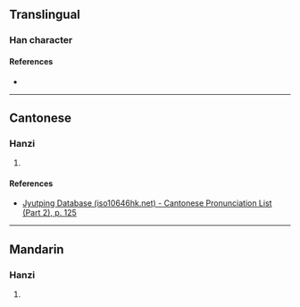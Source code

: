 {{character info/new}}
==Translingual==

===Han character===
{{Han char|rn=75|rad=木|as=02|sn=6|four=|canj=DO|ids=⿰木人}}

====References====
* {{Han ref|kx=0510.010|dkj=14425|hdz=21155.010|uh=6732|ud=26418}}

----

==Cantonese==

===Hanzi===
{{yue-hanzi|jyut=[[jan4]]|y=yan4}}

# {{defn|lang=yue|sort=木02}}

====References====
* [http://www.iso10646hk.net/jp/document/download.jsp Jyutping Database (iso10646hk.net) - Cantonese Pronunciation List (Part 2), p. 125]

----

==Mandarin==

===Hanzi===
{{cmn-hanzi|pin=[[rén]] ([[ren2]])|wg=jen<sup>2</sup>}}

# {{defn|lang=cmn|sort=木02}}